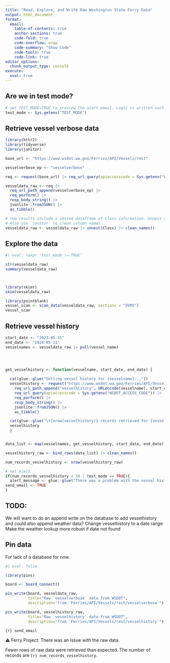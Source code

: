 ```yaml
---
title: "Read, Explore, and Write Raw Washington State Ferry Data"
output: html_document
format:
  email:
    table-of-contents: true
    anchor-sections: true
    code-fold: true
    code-overflow: wrap
    code-summary: "Show Code"
    code-tools: true
    code-link: true
editor_options: 
  chunk_output_type: console
execute: 
  eval: true
---
```


## Are we in test mode?
```r
# set TEST_MODE=TRUE to preview the alert email. Logic is written such that if TEST_MODE is any value other than TRUE (including not set), it behaves as if it is FALSE.
test_mode <- Sys.getenv("TEST_MODE")
```


## Retrieve vessel verbose data

```r
library(httr2)
library(tidyverse)
library(janitor)

base_url <- "https://www.wsdot.wa.gov/Ferries/API/Vessels/rest"

vesselverbose_ep <- "vesselverbose"

req <- request(base_url) |> req_url_query(apiaccesscode = Sys.getenv("WSDOT_ACCESS_CODE"))

vesseldata_raw <- req |> 
  req_url_path_append(vesselverbose_ep) |> 
  req_perform() |> 
  resp_body_string() |> 
  jsonlite::fromJSON() |> 
  as_tibble()

# the results include a nested dataframe of Class information. Unnest this.
# Also use `janitor` to clean column names
vesseldata_raw <- vesseldata_raw |> unnest(Class) |> clean_names()

```

## Explore the data
```r
#| eval: !expr 'test_mode != TRUE'

str(vesseldata_raw)
summary(vesseldata_raw)



library(skimr)
skim(vesseldata_raw)

library(pointblank)
vessel_scan <- scan_data(vesseldata_raw, sections = "OVMS")
vessel_scan
```



## Retrieve vessel history

```r

start_date <- "2023-05-31"
end_date <- "2024-05-31"
vesselnames <- vesseldata_raw |> pull(vessel_name)




get_vesselhistory <- function(vesselname, start_date, end_date) {
  
  cat(glue::glue("Getting vessel history for {vesselname}..."))
  vesselhistory <- request("https://www.wsdot.wa.gov/Ferries/API/Vessels/rest") |> 
    req_url_path_append("vesselhistory", URLencode(vesselname), start_date, end_date) |> 
    req_url_query(apiaccesscode = Sys.getenv("WSDOT_ACCESS_CODE")) |> 
    req_perform() |> 
    resp_body_string() |> 
    jsonlite::fromJSON() |> 
    as_tibble()

  cat(glue::glue("\t{nrow(vesselhistory)} records retrieved for {vesselname}"),"\n")
  vesselhistory
  }


data_list <- map(vesselnames, get_vesselhistory, start_date, end_date)

vesselhistory_raw <- bind_rows(data_list) |> clean_names()

num_records_vesselhistory <- nrow(vesselhistory_raw)

# set alert
if(num_records_vesselhistory < 10 | test_mode == TRUE){
  alert_message <- glue::glue("There was a problem with the vessel history data retrieved. {num_records_vesselhistory} rows were retrieved.")
send_email <- TRUE
}

```


## TODO: 
We will want to do an append write on the database to add vesselhistory and could also append weather data?
Change vesselhistory to a date range
Make the weather lookup more robust if date not found


## Pin data 
For lack of a database for now. 

```r
#| eval: false

library(pins)

board <- board_connect()

pin_write(board, vesseldata_raw, 
          title="Raw `vesselverbose` data from WSDOT", 
          description="from `Ferries/API/Vessels/rest/vesselverbose`")

pin_write(board, vesselhistory_raw,
          title="Raw `vesselhistory` data from WSDOT",
          description="from `Ferries/API/Vessels/rest/vesselhistory`")

```




::: {.email}

::: {.email-scheduled}
`{r} send_email`
:::

::: {.subject}
⚠️ Ferry Project: There was an issue with the raw data.
:::

Fewer rows of raw data were retrieved than expected.  The number of records are `{r} num_records_vesselhistory`.


:::

